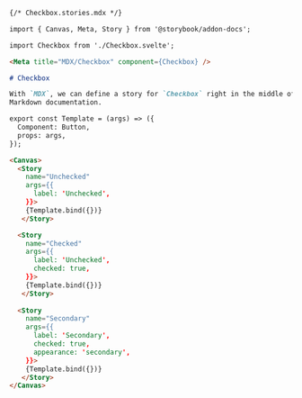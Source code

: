 ```md
{/* Checkbox.stories.mdx */}

import { Canvas, Meta, Story } from '@storybook/addon-docs';

import Checkbox from './Checkbox.svelte';

<Meta title="MDX/Checkbox" component={Checkbox} />

# Checkbox

With `MDX`, we can define a story for `Checkbox` right in the middle of our
Markdown documentation.

export const Template = (args) => ({
  Component: Button,
  props: args,
});

<Canvas>
  <Story 
    name="Unchecked"
    args={{ 
      label: 'Unchecked',
    }}>
    {Template.bind({})}
   </Story>

  <Story 
    name="Checked"
    args={{ 
      label: 'Unchecked', 
      checked: true,
    }}>
    {Template.bind({})}
   </Story>
  
  <Story 
    name="Secondary"
    args={{
      label: 'Secondary', 
      checked: true, 
      appearance: 'secondary',
    }}>
    {Template.bind({})}
   </Story>
</Canvas>
```